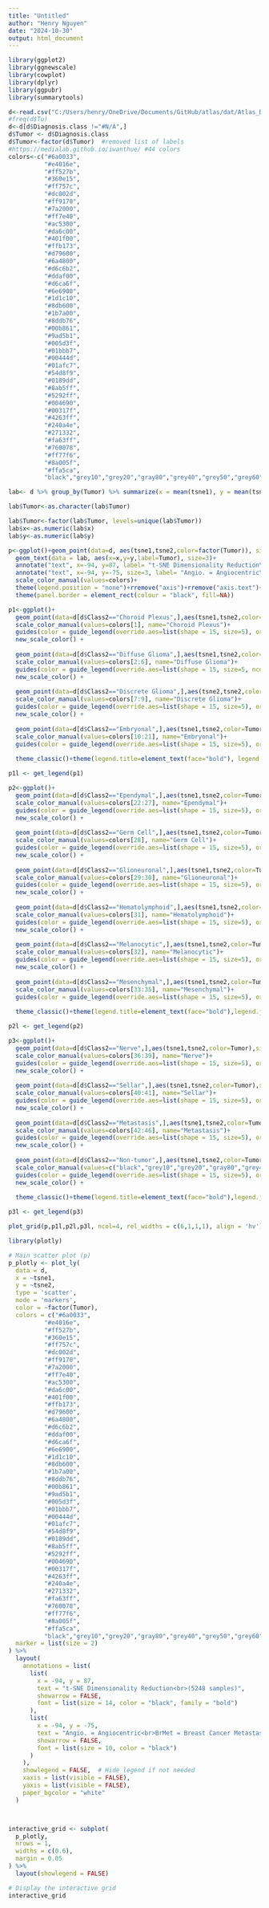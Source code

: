 ```yaml
---
title: "Untitled"
author: "Henry Nguyen"
date: "2024-10-30"
output: html_document
---
```




```r
library(ggplot2)
library(ggnewscale)
library(cowplot)
library(dplyr)
library(ggpubr)
library(summarytools)

d<-read.csv("C:/Users/henry/OneDrive/Documents/GitHub/atlas/dat/Atlas_Data.csv", header=T, row.names = 1, stringsAsFactors = T)
#freq(d$Tu)
d<-d[d$Diagnosis.class !="#N/A",]
d$Tumor <- d$Diagnosis.class
d$Tumor<-factor(d$Tumor)  #removed list of labels
#https://medialab.github.io/iwanthue/ #44 colors
colors<-c("#6a0033",
          "#e4016e",
          "#ff527b",
          "#360e15",
          "#ff757c",
          "#dc002d",
          "#ff9170",
          "#7a2000",
          "#ff7e40",
          "#ac5300",
          "#da6c00",
          "#401f00",
          "#ffb173",
          "#d79600",
          "#6a4800",
          "#d6c6b2",
          "#ddaf00",
          "#d6ca6f",
          "#6e6900",
          "#1d1c10",
          "#8db600",
          "#1b7a00",
          "#8ddb76",
          "#00b861",
          "#9ad5b1",
          "#005d3f",
          "#01bbb7",
          "#00444d",
          "#01afc7",
          "#54d8f9",
          "#0189dd",
          "#8ab5ff",
          "#5292ff",
          "#004690",
          "#00317f",
          "#4263ff",
          "#240a4e",
          "#271332",
          "#fa63ff",
          "#760078",
          "#ff77f6",
          "#8a005f",
          "#ffa5ca",
          "black","grey10","grey20","gray80","grey40","grey50","grey60","grey70","grey30") #can add one more "#ff4494"

lab<- d %>% group_by(Tumor) %>% summarize(x = mean(tsne1), y = mean(tsne2))

lab$Tumor<-as.character(lab$Tumor)

lab$Tumor<-factor(lab$Tumor, levels=unique(lab$Tumor))
lab$x<-as.numeric(lab$x)
lab$y<-as.numeric(lab$y)

p<-ggplot()+geom_point(data=d, aes(tsne1,tsne2,color=factor(Tumor)), size=0.75)+theme_pubr()+
  geom_text(data = lab, aes(x=x,y=y,label=Tumor), size=3)+
  annotate("text", x=-94, y=87, label= "t-SNE Dimensionality Reduction\n(5248 samples)", hjust = 0, fontface = "bold") + 
  annotate("text", x=-94, y=-75, size=3, label= "Angio. = Angiocentric\nBrMet = Breast Cancer Metastasis\nCerbllm = Cerebellum\nGCT = Germ Cell Tumor\nGN = Ganglioneuroma\nUM = Uveal Melanoma", hjust = 0) + 
  scale_color_manual(values=colors)+
  theme(legend.position = "none")+rremove("axis")+rremove("axis.text")+rremove("ticks")+rremove("xylab")+
  theme(panel.border = element_rect(colour = "black", fill=NA))

p1<-ggplot()+
  geom_point(data=d[d$Class2=="Choroid Plexus",],aes(tsne1,tsne2,color=Tumor),size=1)+
  scale_color_manual(values=colors[1], name="Choroid Plexus")+
  guides(color = guide_legend(override.aes=list(shape = 15, size=5), order = 1))+
  new_scale_color() +
  
  geom_point(data=d[d$Class2=="Diffuse Glioma",],aes(tsne1,tsne2,color=Tumor),size=1)+
  scale_color_manual(values=colors[2:6], name="Diffuse Glioma")+
  guides(color = guide_legend(override.aes=list(shape = 15, size=5, ncol=2), order = 2))+
  new_scale_color() +
  
  geom_point(data=d[d$Class2=="Discrete Glioma",],aes(tsne2,tsne2,color=Tumor),size=1)+
  scale_color_manual(values=colors[7:9], name="Discrete Glioma")+
  guides(color = guide_legend(override.aes=list(shape = 15, size=5), order = 3))+
  new_scale_color() +
  
  geom_point(data=d[d$Class2=="Embryonal",],aes(tsne1,tsne2,color=Tumor),size=1)+
  scale_color_manual(values=colors[10:21], name="Embryonal")+
  guides(color = guide_legend(override.aes=list(shape = 15, size=5), order = 4))+
  
  theme_classic()+theme(legend.title=element_text(face="bold"), legend.justification = "top")

p1l <- get_legend(p1)

p2<-ggplot()+
  geom_point(data=d[d$Class2=="Ependymal",],aes(tsne1,tsne2,color=Tumor),size=1)+
  scale_color_manual(values=colors[22:27], name="Ependymal")+
  guides(color = guide_legend(override.aes=list(shape = 15, size=5), order = 1))+
  new_scale_color() +
  
  geom_point(data=d[d$Class2=="Germ Cell",],aes(tsne1,tsne2,color=Tumor),size=1)+
  scale_color_manual(values=colors[28], name="Germ Cell")+
  guides(color = guide_legend(override.aes=list(shape = 15, size=5), order = 2))+
  new_scale_color() +
  
  geom_point(data=d[d$Class2=="Glioneuronal",],aes(tsne1,tsne2,color=Tumor),size=1)+
  scale_color_manual(values=colors[29:30], name="Glioneuronal")+
  guides(color = guide_legend(override.aes=list(shape = 15, size=5), order = 3))+
  new_scale_color() +
  
  geom_point(data=d[d$Class2=="Hematolymphoid",],aes(tsne1,tsne2,color=Tumor),size=1)+
  scale_color_manual(values=colors[31], name="Hematolymphoid")+
  guides(color = guide_legend(override.aes=list(shape = 15, size=5), order = 4))+
  new_scale_color() +
  
  geom_point(data=d[d$Class2=="Melanocytic",],aes(tsne1,tsne2,color=Tumor),size=1)+
  scale_color_manual(values=colors[32], name="Melanocytic")+
  guides(color = guide_legend(override.aes=list(shape = 15, size=5), order = 5))+
  new_scale_color() +
  
  geom_point(data=d[d$Class2=="Mesenchymal",],aes(tsne1,tsne2,color=Tumor),size=1)+
  scale_color_manual(values=colors[33:35], name="Mesenchymal")+
  guides(color = guide_legend(override.aes=list(shape = 15, size=5), order = 6))+
  
  theme_classic()+theme(legend.title=element_text(face="bold"),legend.justification = "top")

p2l <- get_legend(p2)

p3<-ggplot()+
  geom_point(data=d[d$Class2=="Nerve",],aes(tsne1,tsne2,color=Tumor),size=1)+
  scale_color_manual(values=colors[36:39], name="Nerve")+
  guides(color = guide_legend(override.aes=list(shape = 15, size=5), order = 1))+
  new_scale_color() +
  
  geom_point(data=d[d$Class2=="Sellar",],aes(tsne1,tsne2,color=Tumor),size=1)+
  scale_color_manual(values=colors[40:41], name="Sellar")+
  guides(color = guide_legend(override.aes=list(shape = 15, size=5), order = 2))+
  new_scale_color() +
  
  geom_point(data=d[d$Class2=="Metastasis",],aes(tsne1,tsne2,color=Tumor),size=1)+
  scale_color_manual(values=colors[42:46], name="Metastasis")+
  guides(color = guide_legend(override.aes=list(shape = 15, size=5), order = 3))+
  new_scale_color() +
  
  geom_point(data=d[d$Class2=="Non-tumor",],aes(tsne1,tsne2,color=Tumor),size=1)+
  scale_color_manual(values=c("black","grey10","grey20","gray80","grey40","grey50","grey60","grey70","grey30"), name="Non-tumor")+
  guides(color = guide_legend(override.aes=list(shape = 15, size=5), order = 4))+
  new_scale_color() +
  
  theme_classic()+theme(legend.title=element_text(face="bold"),legend.justification = "top")

p3l <- get_legend(p3)

plot_grid(p,p1l,p2l,p3l, ncol=4, rel_widths = c(6,1,1,1), align = 'hv')


```













```r
library(plotly)

# Main scatter plot (p)
p_plotly <- plot_ly(
  data = d,
  x = ~tsne1,
  y = ~tsne2,
  type = 'scatter',
  mode = 'markers',
  color = ~factor(Tumor),
  colors = c("#6a0033",
          "#e4016e",
          "#ff527b",
          "#360e15",
          "#ff757c",
          "#dc002d",
          "#ff9170",
          "#7a2000",
          "#ff7e40",
          "#ac5300",
          "#da6c00",
          "#401f00",
          "#ffb173",
          "#d79600",
          "#6a4800",
          "#d6c6b2",
          "#ddaf00",
          "#d6ca6f",
          "#6e6900",
          "#1d1c10",
          "#8db600",
          "#1b7a00",
          "#8ddb76",
          "#00b861",
          "#9ad5b1",
          "#005d3f",
          "#01bbb7",
          "#00444d",
          "#01afc7",
          "#54d8f9",
          "#0189dd",
          "#8ab5ff",
          "#5292ff",
          "#004690",
          "#00317f",
          "#4263ff",
          "#240a4e",
          "#271332",
          "#fa63ff",
          "#760078",
          "#ff77f6",
          "#8a005f",
          "#ffa5ca",
          "black","grey10","grey20","gray80","grey40","grey50","grey60","grey70","grey30"),
  marker = list(size = 2)
) %>%
  layout(
    annotations = list(
      list(
        x = -94, y = 87, 
        text = "t-SNE Dimensionality Reduction<br>(5248 samples)", 
        showarrow = FALSE, 
        font = list(size = 14, color = "black", family = "bold")
      ),
      list(
        x = -94, y = -75,
        text = "Angio. = Angiocentric<br>BrMet = Breast Cancer Metastasis<br>Cerbllm = Cerebellum<br>GCT = Germ Cell Tumor<br>GN = Ganglioneuroma<br>UM = Uveal Melanoma",
        showarrow = FALSE,
        font = list(size = 10, color = "black")
      )
    ),
    showlegend = FALSE,  # Hide legend if not needed
    xaxis = list(visible = FALSE),
    yaxis = list(visible = FALSE),
    paper_bgcolor = "white"
  )



interactive_grid <- subplot(
  p_plotly,
  nrows = 1,
  widths = c(0.6),
  margin = 0.05
) %>%
  layout(showlegend = FALSE)

# Display the interactive grid
interactive_grid
```







